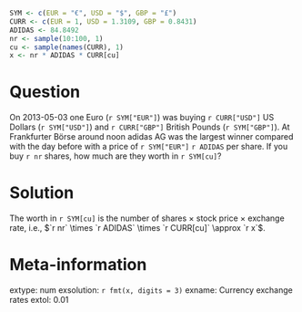 ```r
SYM <- c(EUR = "€", USD = "$", GBP = "£")
CURR <- c(EUR = 1, USD = 1.3109, GBP = 0.8431)
ADIDAS <- 84.8492
nr <- sample(10:100, 1)
cu <- sample(names(CURR), 1)
x <- nr * ADIDAS * CURR[cu]
```

Question
========
On 2013-05-03 one Euro (`r SYM["EUR"]`) was buying `r CURR["USD"]` US Dollars (`r SYM["USD"]`) and
`r CURR["GBP"]` British Pounds (`r SYM["GBP"]`). At Frankfurter Börse around noon adidas AG was the
largest winner compared with the day before with a price of `r SYM["EUR"]` `r ADIDAS` per share.
If you buy `r nr` shares, how much are they worth in `r SYM[cu]`?

Solution
========
The worth in `r SYM[cu]` is the number of shares $\times$ stock price $\times$ exchange rate,
i.e., $`r nr` \times `r ADIDAS` \times `r CURR[cu]` \approx `r x`$.

Meta-information
================
extype: num
exsolution: `r fmt(x, digits = 3)`
exname: Currency exchange rates
extol: 0.01
